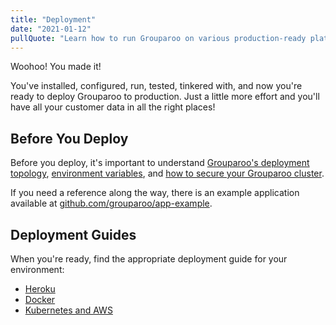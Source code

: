 ```yaml
---
title: "Deployment"
date: "2021-01-12"
pullQuote: "Learn how to run Grouparoo on various production-ready platforms."
---
```


Woohoo! You made it!

You've installed, configured, run, tested, tinkered with, and now you're ready to deploy Grouparoo to production. Just a little more effort and you'll have all your customer data in all the right places!

## Before You Deploy

Before you deploy, it's important to understand [Grouparoo's deployment topology](/docs/support/network), [environment variables](/docs/config/environment), and [how to secure your Grouparoo cluster](/docs/support/security).

If you need a reference along the way, there is an example application available at [github.com/grouparoo/app-example](https://github.com/grouparoo/app-example).

## Deployment Guides

When you're ready, find the appropriate deployment guide for your environment:

- [Heroku](/docs/deployment/heroku)
- [Docker](/docs/deployment/docker)
- [Kubernetes and AWS](/docs/deployment/aws-and-k8s)
